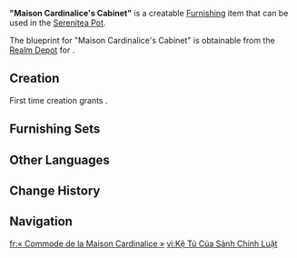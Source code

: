 {{Furnishing Infobox
|id             = 361216
|image          = Item Maison Cardinalice's Cabinet.png
|category       = Large Furnishing
|subcategory    = Bookcase
|quality        = 4
|adeptal_energy = 90
|load           = 85
|reduced_load   = 64
|description    = A small bookcase commonly used to store books or important documents in the [[Palais Mermonia]]. Employees sometimes also use it to store permitted personal items. If a staff member desires to use it for the latter purpose, they can simply submit an application with the relevant information to administrative personnel. For this reason, the saying "Little Helper for work, Cabernet in the cabinet" has become popular among the Palais Mermonia staff.
|blueprint      = [[Realm Depot]]
}}
'''"Maison Cardinalice's Cabinet"''' is a creatable [[Furnishing]] item that can be used in the [[Serenitea Pot]].

The blueprint for "Maison Cardinalice's Cabinet" is obtainable from the [[Realm Depot]] for {{Item|Realm Currency|24|x=240}}.

==Creation==
First time creation grants {{Item|Trust|24|x=90}}.
{{Recipe
|type = Creation
|time = 16h
|Ash Wood = 12
|sort = Ash Wood
}}

==Furnishing Sets==
{{Craft Usage|type=Furnishing Set}}

==Other Languages==
{{Other Languages
|en      = "Maison Cardinalice's Cabinet"
|zhs     = 「枢律之宫的矩柜」
|zhs_rm  = 
|zht     = 「樞律之宮的矩櫃」
|zht_rm  = 
|zh_tl   = 
|ja      = 「枢律の宮殿のカーディナル・キャビネット」
|ja_rm   = "Shuritsu no Kyuuden no Kaadinaru Kyabinetto"
|ja_tl   = 
|ko      = 「추기청의 수납장」
|ko_rm   = 
|ko_tl   = "Cabinet of Cardinal's Palace"
|es      = Cómoda del palacio cardenalicio
|es_tl   = Cardinal's Palace Chest of Drawers 
|fr      = «&nbsp;Commode de la Maison Cardinalice&nbsp;»
|fr_tl   = "Maison Cardinalice's Commode"
|ru      = Бюро Дворца Кардиналис
|ru_tl   = {{Lex|Maison Cardinalice|ru}}'s Bureau
|th      = "ตู้ไม้ในวังแห่งกฎหมาย"
|th_rm   = 
|th_tl   = 
|vi      = Kệ Tủ Của Sảnh Chính Luật
|vi_tl   = 
|de      = „Kabinett der Maison Cardinalice“
|de_tl   = "Maison Cardinalice's Cabinet"
|id      = "Lemari Maison Cardinalice"
|id_tl   = "Maison Cardinalice's Cupboard"
|pt      = "Gabinete de Maison Cardinalice"
|pt_tl   = 
|tr      = "Sayıştay Dairesinin Dolabı"
|tr_tl   = 
|it      = Armadio della Maison Cardinalice
|it_tl   = Maison Cardinalice's Wardrobe
}}

==Change History==
{{Change History|4.1}}

==Navigation==
{{Furnishing Navbox|interior}}

[[fr:« Commode de la Maison Cardinalice »]]
[[vi:Kệ Tủ Của Sảnh Chính Luật]]